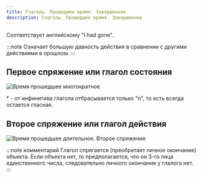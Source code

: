 ```yaml
---
title: Глаголы. Прошедшее время. Завершенное
description: Глаголы. Прошедшее время. Завершенное
---
```


Соответствует английскому "I had gone".

:::note
Означает большую давность действия в сравнении с другими действиями в прошлом.
:::

## Первое спряжение или глагол состояния

![Время прошедшее многократное](/img/chapter-7/time-past-5.png)

\* - от инфинитива глагола отбрасывается только "n", то есть всегда остается гласная.

## Второе спряжение или глагол действия

![Время прошедшее длительное. Второе спряжение](/img/chapter-7/time-past-6.png)

:::note комментарий
Глагол спрягается (преобретает личное окончание) объекта. Если объекта нет, то предполагается, что он 3-го лица единственного числа, следовательно личного окончания у глалога нет.
:::
